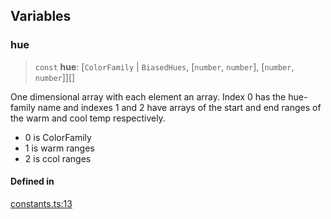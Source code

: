 ## Variables

### hue

> `const` **hue**: [`ColorFamily` \| `BiasedHues`, [`number`, `number`], [`number`, `number`]][]

One dimensional array with each element an array. Index 0 has the hue-family name and indexes 1 and 2 have arrays of the start and end ranges of the warm and cool temp respectively.

- 0 is ColorFamily
- 1 is warm ranges
- 2 is ccol ranges

#### Defined in

[constants.ts:13](https://github.com/prjctimg/huetiful/blob/bbe3dc6ed491b58806fe97165f7fab02edf2a2ac/lib/constants.ts#L13)
